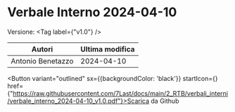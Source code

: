 

# Verbale Interno 2024-04-10

Versione: <Tag label={"v1.0"} />



|      Autori     |Ultima modifica|
|-----------------|---------------|
|Antonio Benetazzo|   2024-04-10  |

<Button variant="outlined" sx={{backgroundColor: 'black'}} startIcon={<GithubIcon />} href={"https://raw.githubusercontent.com/7Last/docs/main/2_RTB/verbali_interni/verbale_interno_2024-04-10_v1.0.pdf"}>Scarica da Github</Button>